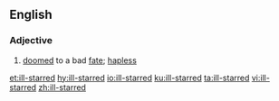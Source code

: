 ==English==

===Adjective===
{{en-adj}}
# [[doomed]] to a bad [[fate]]; [[hapless]]

[[et:ill-starred]]
[[hy:ill-starred]]
[[io:ill-starred]]
[[ku:ill-starred]]
[[ta:ill-starred]]
[[vi:ill-starred]]
[[zh:ill-starred]]